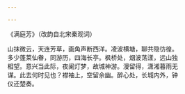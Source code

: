 ```yaml
---

---
```


《满庭芳》（改韵自北宋秦观词）

山抹微云，天连芳草，画角声断西洋。凌波横塘，聊共隐彷徨。多少蓬莱仙眷，同游历，四海长亭。枫桥处，烟波荡漾，远山独相望。意兴当此际，夜阑灯梦，故城神游。漫留得，潇湘暮雨无谋。此去何时见也？襟袖上，空留余幽。醉心处，长城内外，钟仪还楚奏。



<html>

<head>
<title>W3.CSS</title>
<meta name="viewport" content="width=device-width, initial-scale=1">
<meta content="text/html; charset=iso-8859-2" http-equiv="Content-Type">
<link rel="stylesheet" href="https://www.w3schools.com/w3css/4/w3.css">
<style>
* {box-sizing: border-box;}
body {font-family: Verdana, sans-serif;}
.mySlides {display: none;}
img {text-align:baseline;}

</style>
</head>
<body>

<div class="w3-content w3-section" style="max-width:500px">
  <img class="mySlides" src="images/Sydney.jpg" style="width:100%">
  <img class="mySlides" src="images/Chicago.jpg" style="width:100%">
  <img class="mySlides" src="images/Tokyo.jpg" style="width:100%">
  <img class="mySlides" src="images/Paris.jpg" style="width:100%">
  <img class="mySlides" src="images/Beijing.jpg" style="width:100%">
  <img class="mySlides" src="images/Hawaii.jpg" style="width:100%">
  <img class="mySlides" src="images/Geneva.jpg" style="width:100%">
  <img class="mySlides" src="images/Innsbruck.jpg" style="width:100%">
  <img class="mySlides" src="images/NY.jpg" style="width:100%">
  <img class="mySlides" src="images/NY.jpg" style="width:100%">
  <img class="mySlides" src="images/Milan.jpg" style="width:100%">
  <img class="mySlides" src="images/Sydney-Bridge.jpg" style="width:100%">
</div>

<script>
var myIndex = 0;
carousel();

function carousel() {
  var i;
  var x = document.getElementsByClassName("mySlides");
  for (i = 0; i < x.length; i++) {
    x[i].style.display = "none";  
  }
  myIndex++;
  if (myIndex > x.length) {myIndex = 1}    
  x[myIndex-1].style.display = "block";  
  setTimeout(carousel, 3000); // Change image every 3 seconds
}
</script>
</body>
</html>